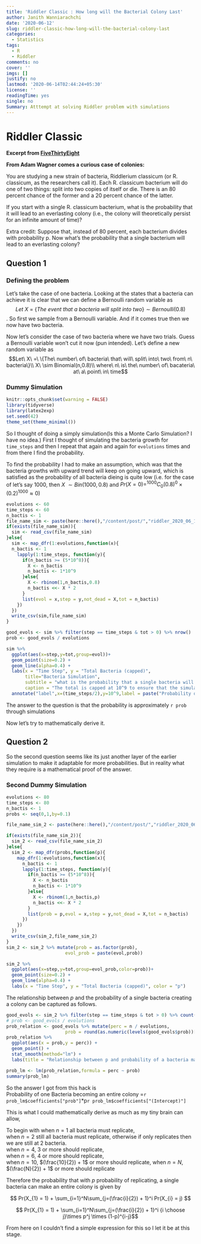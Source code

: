 ```yaml
---
title: 'Riddler Classic : How long will the Bacterial Colony Last'
author: Janith Wanniarachchi
date: '2020-06-12'
slug: riddler-classic-how-long-will-the-bacterial-colony-last
categories:
  - Statistics
tags:
  - R
  - Riddler
comments: no
cover: ''
imgs: []
justify: no
lastmod: '2020-06-14T02:44:24+05:30'
license: ''
readingTime: yes
single: no
Summary: Atttempt at solving Riddler problem with simulations
---
```


# Riddler Classic

**Excerpt from [FiveThirtyEight](https://fivethirtyeight.com/features/how-long-will-the-bacterial-colony-last/)**

**From Adam Wagner comes a curious case of colonies:**

You are studying a new strain of bacteria, Riddlerium classicum (or R. classicum, as the researchers call it). Each R. classicum bacterium will do one of two things: split into two copies of itself or die. There is an 80 percent chance of the former and a 20 percent chance of the latter.

If you start with a single R. classicum bacterium, what is the probability that it will lead to an everlasting colony (i.e., the colony will theoretically persist for an infinite amount of time)?

Extra credit: Suppose that, instead of 80 percent, each bacterium divides with probability p. Now what’s the probability that a single bacterium will lead to an everlasting colony?

## Question 1

### Defining the problem

Let's take the case of one bacteria. Looking at the states that a bacteria can achieve it is clear that we can define a Bernoulli random variable as $$Let\ X\ =\ \{The\ event\ that\ a\ bacteria\ will\ split\ into\ two\} \sim Bernoulli(0.8)$$. So first we sample from a Bernoulli variable. And if it comes true then we now have two bacteria. 

Now let's consider the case of two bacteria where we have two trials. Guess a Bernoulli variable won't cut it now (pun intended). Let's define a new random variable as $$Let\ X\ =\ \{The\ number\ of\ bacteria\ that\ will\ split\ into\ two\ from\ n\ bacteria\}\\ X\ \sim Binomial(n,0.8)\\ where\ n\ is\ the\ number\ of\ bacateria\ at\ a\ point\ in\ time$$

### Dummy Simulation

```r
knitr::opts_chunk$set(warning = FALSE)
library(tidyverse)
library(latex2exp)
set.seed(42)
theme_set(theme_minimal())
```

So I thought of doing a simply simulation(Is this a Monte Carlo Simulation? I have no idea.) First I thought of simulating the bacteria growth for ```time_steps``` and then I repeat that again and again for ```evolutions``` times and from there I find the probability. 

To find the probability I had to make an assumption, which was that the bacteria growths with upward trend will keep on going upward, which is satisfied as the probability of all bacteria dieing is quite low (i.e. for the case of let's say 1000, then $X\ \sim Bin(1000,0.8)$ and $Pr(X = 0) = ^{1000}C_{0}(0.8)^{0}\times(0.2)^{1000} \approx 0$) 

```r
evolutions <- 60
time_steps <- 60
n_bactis <- 1
file_name_sim <- paste(here::here(),"/content/post/","riddler_2020_06_12_sim.csv",sep="")
if(exists(file_name_sim)){
  sim <- read_csv(file_name_sim)
}else{
  sim <- map_dfr(1:evolutions,function(x){
  n_bactis <- 1
    lapply(1:time_steps, function(y){
      if(n_bactis >= (5*10^8)){
        X <- n_bactis
        n_bactis <- 1*10^9
      }else{
        X <- rbinom(1,n_bactis,0.8)
        n_bactis <<- X * 2
      }
      list(evol = x,step = y,not_dead = X,tot = n_bactis)
    }) 
  })
  write_csv(sim,file_name_sim)
}

good_evols <- sim %>% filter(step == time_steps & tot > 0) %>% nrow()
prob <- good_evols / evolutions

sim %>% 
  ggplot(aes(x=step,y=tot,group=evol))+
  geom_point(size=0.2) + 
  geom_line(alpha=0.4) +
  labs(x = "Time Step", y = "Total Bacteria (capped)",
       title="Bacteria Simulation",
       subtitle = "what is the probability that a single bacteria will lead to an everlasting colony?",
       caption = "The total is capped at 10^9 to ensure that the simulation doesnt go beyond the integer limit") +
  annotate("label",x=(time_steps/2),y=10^9,label = paste("Probability of spreading is =",prob))

```

The answer to the question is that the probability is approximately `r prob` through simulations

Now let's try to mathematically derive it. 



## Question 2

So the second question seems like its just another layer of the earlier simulation to make it adaptable for more probabilities. But in reality what they require is a mathematical proof of the answer. 

### Second Dummy Simulation

```r
evolutions <- 80
time_steps <- 80
n_bactis <- 1
probs <- seq(0,1,by=0.1)

file_name_sim_2 <- paste(here::here(),"/content/post/","riddler_2020_06_12_sim_2.csv",sep="")

if(exists(file_name_sim_2)){
  sim_2 <- read_csv(file_name_sim_2)
}else{
  sim_2 <- map_dfr(probs,function(p){
    map_dfr(1:evolutions,function(x){
      n_bactis <- 1
      lapply(1:time_steps, function(y){
        if(n_bactis >= (5*10^8)){
          X <- n_bactis
          n_bactis <- 1*10^9
        }else{
          X <- rbinom(1,n_bactis,p)
          n_bactis <<- X * 2
        }
        list(prob = p,evol = x,step = y,not_dead = X,tot = n_bactis)
      }) 
    })
  })
  write_csv(sim_2,file_name_sim_2)
}
sim_2 <- sim_2 %>% mutate(prob = as.factor(prob),
                      evol_prob = paste(evol,prob))

sim_2 %>% 
  ggplot(aes(x=step,y=tot,group=evol_prob,color=prob))+
  geom_point(size=0.2) + 
  geom_line(alpha=0.4) + 
  labs(x = "Time Step", y = "Total Bacteria (capped)", color = "p")
```

The relationship between $p$ and the probability of a single bacteria creating a colony can be captured as follows. 

```r
good_evols <- sim_2 %>% filter(step == time_steps & tot > 0) %>% count(prob)
# prob <- good_evols / evolutions
prob_relation <- good_evols %>% mutate(perc = n / evolutions,
                      prob = round(as.numeric(levels(good_evols$prob))[good_evols$prob],2))
prob_relation %>% 
  ggplot(aes(x = prob,y = perc)) +
  geom_point() +
  stat_smooth(method="lm") +
  labs(title = "Relationship between p and probability of a bacteria making a colony",x = "p", y = "Pr(bacteria making a colony)")
```

```r
prob_lm <- lm(prob_relation,formula = perc ~ prob)
summary(prob_lm)
```

So the answer I got from this hack is   
Probability\ of\ one\ Bacteria\ becoming\ an\ entire\ colony =`r prob_lm$coefficients["prob"]`*p`r prob_lm$coefficients["(Intercept)"]`

This is what I could mathematically derive as much as my tiny brain can allow, 

To begin with when $n = 1$ all bacteria must replicate,   
when $n = 2$ still all bacteria must replicate, otherwise if only replicates then we are still at 2 bacteria.    
when $n = 4$, 3 or more should replicate,   
when $n = 6$, 4 or more should replicate,   
when $n = 10$, $(\frac{10}{2}) + 1$ or more should replicate,
when $n = N$, $(\frac{N}{2}) + 1$ or more should replicate

Therefore the probability that with $p$ probability of replicating, a single bacteria can make an entire colony is given by

$$ Pr(X_{1} = 1) + \sum_{i=1}^N\sum_{j=(\frac{i}{2}) + 1}^i Pr(X_{i} = j) $$   

$$ Pr(X_{1} = 1) + \sum_{i=1}^N\sum_{j=(\frac{i}{2}) + 1}^i {i \choose j}\times p^j \times (1-p)^{i-j}$$   

From here on I couldn't find a simple expression for this so I let it be at this stage. 